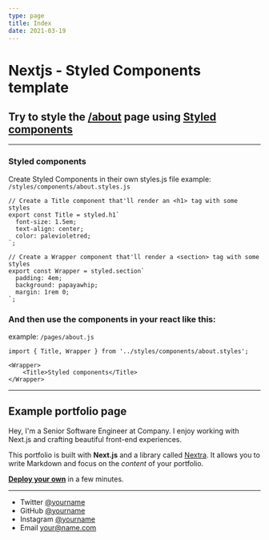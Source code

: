 ```yaml
---
type: page
title: Index
date: 2021-03-19
---
```


# Nextjs - Styled Components template

## Try to style the [/about](/about) page using [Styled components](https://styled-components.com/docs/basics)

---
### Styled components
Create Styled Components in their own styles.js file example: `/styles/components/about.styles.js`
```
// Create a Title component that'll render an <h1> tag with some styles
export const Title = styled.h1`
  font-size: 1.5em;
  text-align: center;
  color: palevioletred;
`;

// Create a Wrapper component that'll render a <section> tag with some styles
export const Wrapper = styled.section`
  padding: 4em;
  background: papayawhip;
  margin: 1rem 0;
`;
```
### And then use the components in your react like this:
example: `/pages/about.js`
```
import { Title, Wrapper } from '../styles/components/about.styles';

<Wrapper>
    <Title>Styled components</Title>
</Wrapper>
```

---

## Example portfolio page

Hey, I'm a Senior Software Engineer at Company. I enjoy working with Next.js and crafting beautiful front-end experiences.

This portfolio is built with **Next.js** and a library called [Nextra](https://nextra.vercel.app/). It allows you to write Markdown and focus on the _content_ of your portfolio.

[**Deploy your own**](https://vercel.com/new/clone?demo-title=Portfolio+Starter+Kit&demo-description=Easily+create+a+portfolio+with+Next.js+and+Markdown.&demo-url=https%3A%2F%2Fdemo.vercel.blog%2F&demo-image=%2F%2Fimages.ctfassets.net%2Fe5382hct74si%2F2aC4eHLrOKmT4fnLfoNGK2%2F14b1e6bbe598ec023ffe85001d31e634%2FCleanShot_2022-04-11_at_23.12.01.png&project-name=Portfolio+Starter+Kit&repository-name=portfolio-starter-kit&repository-url=https%3A%2F%2Fgithub.com%2Fvercel%2Fnextjs-portfolio-starter&from=templates&skippable-integrations=1&teamCreateStatus=hidden) in a few minutes.

---

- Twitter [@yourname](https://twitter.com/yourname)
- GitHub [@yourname](https://github.com/yourname)
- Instagram [@yourname](https://instagram.com/yourname)
- Email your@name.com

